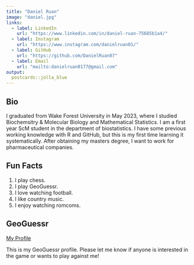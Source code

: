 ```yaml
---
title: "Daniel Ruan"
image: "daniel.jpg"
links:
  - label: LinkedIn
    url: "https://www.linkedin.com/in/daniel-ruan-75685b1a4/"
  - label: Instagram
    url: "https://www.instagram.com/danielruan01/"
  - label: GitHub
    url: "https://github.com/DanielRuan07"
  - label: Email
    url: "mailto:danielruan0177@gmail.com"
output:
  postcards::jolla_blue
---
```


## Bio

I graduated from Wake Forest University in May 2023, where I studied Biochemsitry & Molecular Biology and Mathematical Statistics. I am a first year ScM student in the department of biostatistics. I have some previous working knowledge with R and GitHub, but this is my first time learning it systematically. After obtaining my masters degree, I want to work for pharmaceutical companies.

## Fun Facts

1. I play chess.
2. I play GeoGuessr.
3. I love watching football.
4. I like country music.
5. I enjoy watching romcoms.

## GeoGuessr

[My Profile](https://www.geoguessr.com/user/60e89cf177e6220001194f5d)

This is my GeoGuessr profile. Please let me know if anyone is interested in the game or wants to play against me!

